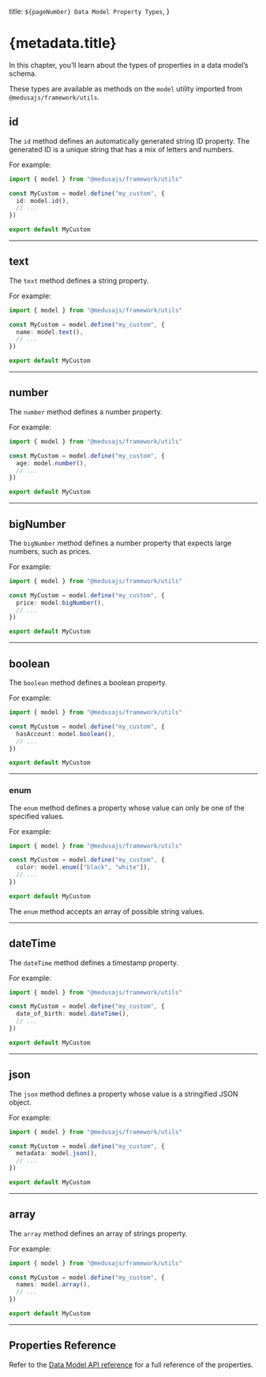   title: `${pageNumber} Data Model Property Types`,
}

# {metadata.title}

In this chapter, you’ll learn about the types of properties in a data model’s schema.

These types are available as methods on the `model` utility imported from `@medusajs/framework/utils`.

## id

The `id` method defines an automatically generated string ID property. The generated ID is a unique string that has a mix of letters and numbers.

For example:


```ts highlights={idHighlights}
import { model } from "@medusajs/framework/utils"

const MyCustom = model.define("my_custom", {
  id: model.id(),
  // ...
})

export default MyCustom
```

---

## text

The `text` method defines a string property.

For example:


```ts highlights={textHighlights}
import { model } from "@medusajs/framework/utils"

const MyCustom = model.define("my_custom", {
  name: model.text(),
  // ...
})

export default MyCustom
```

---

## number

The `number` method defines a number property.

For example:


```ts highlights={numberHighlights}
import { model } from "@medusajs/framework/utils"

const MyCustom = model.define("my_custom", {
  age: model.number(),
  // ...
})

export default MyCustom
```

---

## bigNumber

The `bigNumber` method defines a number property that expects large numbers, such as prices.

For example:


```ts highlights={bigNumberHighlights}
import { model } from "@medusajs/framework/utils"

const MyCustom = model.define("my_custom", {
  price: model.bigNumber(),
  // ...
})

export default MyCustom
```

---

## boolean

The `boolean` method defines a boolean property.

For example:


```ts highlights={booleanHighlights}
import { model } from "@medusajs/framework/utils"

const MyCustom = model.define("my_custom", {
  hasAccount: model.boolean(),
  // ...
})

export default MyCustom
```

---

### enum

The `enum` method defines a property whose value can only be one of the specified values.

For example:


```ts highlights={enumHighlights}
import { model } from "@medusajs/framework/utils"

const MyCustom = model.define("my_custom", {
  color: model.enum(["black", "white"]),
  // ...
})

export default MyCustom
```

The `enum` method accepts an array of possible string values.

---

## dateTime

The `dateTime` method defines a timestamp property.

For example:


```ts highlights={dateTimeHighlights}
import { model } from "@medusajs/framework/utils"

const MyCustom = model.define("my_custom", {
  date_of_birth: model.dateTime(),
  // ...
})

export default MyCustom
```

---

## json

The `json` method defines a property whose value is a stringified JSON object.

For example:


```ts highlights={jsonHighlights}
import { model } from "@medusajs/framework/utils"

const MyCustom = model.define("my_custom", {
  metadata: model.json(),
  // ...
})

export default MyCustom
```

---

## array

The `array` method defines an array of strings property.

For example:


```ts highlights={arrHightlights}
import { model } from "@medusajs/framework/utils"

const MyCustom = model.define("my_custom", {
  names: model.array(),
  // ...
})

export default MyCustom
```

---

## Properties Reference

Refer to the [Data Model API reference](https://docs.medusajs.com/v2/resources/references/data-model) for a full reference of the properties.